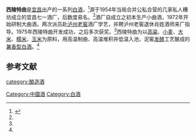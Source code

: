 {{Refimprove|time=2020-10-15T08:12:18+00:00}}
'''西陵特曲'''是[[宜昌|宜昌]]出产的一系列[[中国烧酒|白酒]]，<ref name=zgcnbjscdd>{{cite book |author=于光 |title=中国陈年白酒收藏大典．名优酒分册|url=https://books.google.com/books/about/%E4%B8%AD%E5%9B%BD%E9%99%88%E5%B9%B4%E7%99%BD%E9%85%92%E6%94%B6%E8%97%8F%E5%A4%A7%E5%85%B8_%E5%90%8D%E4%BC%98%E9%85%92.html?id=ybVWzQEACAAJ |year=2018年|language=Zh-hans |location=[[天津市|天津市]] |publisher=天津科学技术出版社] |page=489页|isbn=755764753X|access-date=2018年5月1日}}</ref>源于1954年当局合并公私合营的几家私人糟坊成立的宜昌七一酒厂，后数度易名。<ref name=zgcnbjscdd/>酒厂自成立之初本生产小曲酒，1972年开始研制大曲酒，两次派员赴[[泸州老窖|泸州老窖]]酒厂学艺，并聘泸州老窖退休肖姓酒师来厂指导。1975年西陵特曲开发成功，之后多次获奖。<ref name=zgcnbjscdd/>西陵特曲为以[[高粱|高粱]]、[[小麦|小麦]]、[[大米|大米]]、[[糯米|糯米]]、[[玉米|玉米]]为原料，用高温制曲、高温堆积并低温入池，泥窖[[发酵|发酵]]工艺酿成的[[兼香型白酒|兼香型白酒]]。<ref name=zgcnbjscdd/>

==参考文献==
{{reflist}}
{{饮料小作品}}
{{中華酒文化}}

[[category:酿造酒|category:酿造酒]]
[[Category:中國酒|Category:中國酒]]
[[Category:白酒|Category:白酒]]